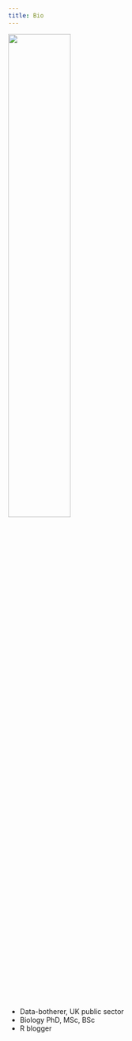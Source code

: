 ```yaml
---
title: Bio
---
```


![](resources/pfp.jpg){fig-alt="Profile picture of a 30-something white male smiling coyly to stage-right." width="50%"}

* Data-botherer, UK public sector
* Biology PhD, MSc, BSc
* R blogger
